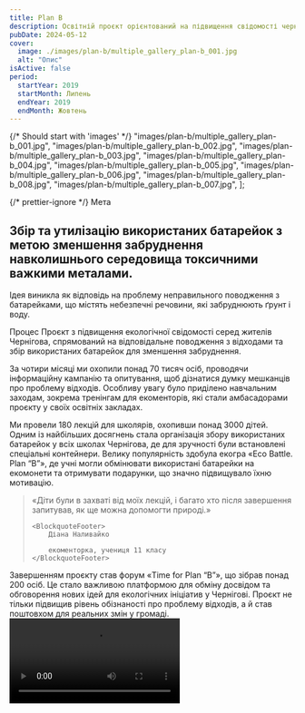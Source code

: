 ```yaml
---
title: Plan B
description: Освітній проєкт орієнтований на підвищення свідомості чернігівців щодо відповідального поводження з відходами.
pubDate: 2024-05-12
cover:
  image: ./images/plan-b/multiple_gallery_plan-b_001.jpg
  alt: "Опис"
isActive: false
period:
  startYear: 2019
  startMonth: Липень
  endYear: 2019
  endMonth: Жовтень
---
```



{/* Should start with 'images' */}
"images/plan-b/multiple_gallery_plan-b_001.jpg",
"images/plan-b/multiple_gallery_plan-b_002.jpg",
"images/plan-b/multiple_gallery_plan-b_003.jpg",
"images/plan-b/multiple_gallery_plan-b_004.jpg",
"images/plan-b/multiple_gallery_plan-b_005.jpg",
"images/plan-b/multiple_gallery_plan-b_006.jpg",
"images/plan-b/multiple_gallery_plan-b_008.jpg",
"images/plan-b/multiple_gallery_plan-b_007.jpg",
];

{/* prettier-ignore */}
<TextContent>
  <Badge>Мета</Badge>
  ## Збір та утилізацію використаних батарейок з метою зменшення забруднення навколишнього середовища токсичними важкими металами.
  
  Ідея виникла як відповідь на проблему неправильного поводження з батарейками, що містять небезпечні речовини, які забруднюють ґрунт і воду.
</TextContent>

<TextContent>
  <Badge>Процес</Badge>
Проєкт з підвищення екологічної свідомості серед жителів Чернігова, спрямований на відповідальне поводження з відходами та збір використаних батарейок для зменшення забруднення.

За чотири місяці ми охопили понад 70 тисяч осіб, проводячи інформаційну кампанію та опитування, щоб дізнатися думку мешканців про проблему відходів. Особливу увагу було приділено навчальним заходам, зокрема тренінгам для екоменторів, які стали амбасадорами проєкту у своїх освітніх закладах.

</TextContent>

<Centered>

  <ImageGrid>
    <Full src={sortImage} />
  </ImageGrid>
</Centered>

<TextContent>
  Ми провели 180 лекцій для школярів, охопивши понад 3000 дітей. Одним із
  найбільших досягнень стала організація збору використаних батарейок у всіх
  школах Чернігова, де для зручності були встановлені спеціальні контейнери.
  Велику популярність здобула екогра «Eco Battle. Plan “B”», де учні могли
  обмінювати використані батарейки на екомонети та отримувати подарунки, що
  значно підвищувало їхню мотивацію.
</TextContent>

<Blockquote>
<span>«</span>Діти були в захваті від моїх лекцій, і багато хто після завершення запитував, як ще можна допомогти природі.<span>»</span>

    <BlockquoteFooter>
        Діана Наливайко

        екоменторка, учениця 11 класу
    </BlockquoteFooter>

</Blockquote>

<TextContent>
Завершенням проєкту став форум «Time for Plan “B”», що зібрав понад 200 осіб. Це стало важливою платформою для обміну досвідом та обговорення нових ідей для екологічних ініціатив у Чернігові. Проєкт не тільки підвищив рівень обізнаності про проблему відходів, а й став поштовхом для реальних змін у громаді.

</TextContent>

<Video src="https://www.youtube.com/embed/OBqBjlDlPcc?si=eUlS0lpUxD-1NwDy" />

{/* prettier-ignore */}
  <TextContent>
    <Badge>Результат</Badge>

    <ResultList>
      - Відкрито пункти збору відпрацьованих батарейок в 34 школах міста.
      - Більше 3000 дітей прослухали просвітницьку лекцію про шкоду батарейок.
      - Організовано форум «Time for Plan “B”» за участі більш ніж 200 дітей.
      - Зібрано 5 тонн батарейок для безпечної утилізації.
    </ResultList>

  </TextContent>

<Logos>
  <Icon name="donors-transition" />

<div class="donor-logo">
  <MyPicture
    src={all4YouLogo}
    width={300}
    alt="Чернігівський обласний молодіжний центр логотип"
  />
</div>

{" "}

<div class="donor-logo">
  <MyPicture src={kidsPlanetLogo} width={300} alt="Дитяча планета логотип" />
</div>

<Icon name="donors-transition" />

<div class="donor-logo">
  <MyPicture
    src={all4YouLogo}
    width={300}
    alt="Чернігівський обласний молодіжний центр логотип"
  />
</div>

  <div class="donor-logo">
  <MyPicture
    src={kidsPlanetLogo}
    width={300}
    alt="Дитяча планета логотип"
  />
</div>
</Logos>

<MultiSlideGallery imagePaths={planBImages} isFullscreen />
